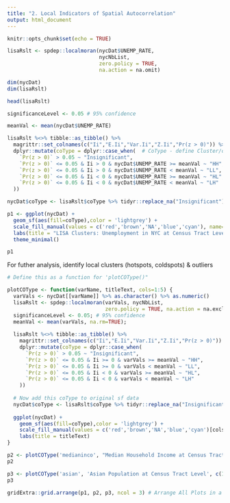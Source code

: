 ```yaml
---
title: "2. Local Indicators of Spatial Autocorrelation"
output: html_document
---
```


```r
knitr::opts_chunk$set(echo = TRUE)
```

```r
lisaRslt <- spdep::localmoran(nycDat$UNEMP_RATE, 
                              nycNbList, 
                              zero.policy = TRUE, 
                              na.action = na.omit)
```

```r
dim(nycDat) 
dim(lisaRslt) 
```

```r
head(lisaRslt)
```

```r
significanceLevel <- 0.05 # 95% confidence

meanVal <- mean(nycDat$UNEMP_RATE)

lisaRslt %<>% tibble::as_tibble() %>%
  magrittr::set_colnames(c("Ii","E.Ii","Var.Ii","Z.Ii","Pr(z > 0)")) %>%
  dplyr::mutate(coType = dplyr::case_when(  # CoType - define Cluster/outliers types for each spatial feature in data, compare with mean value 
    `Pr(z > 0)` > 0.05 ~ "Insignificant",
    `Pr(z > 0)` <= 0.05 & Ii > 0 & nycDat$UNEMP_RATE >= meanVal ~ "HH",
    `Pr(z > 0)` <= 0.05 & Ii > 0 & nycDat$UNEMP_RATE < meanVal ~ "LL",
    `Pr(z > 0)` <= 0.05 & Ii < 0 & nycDat$UNEMP_RATE >= meanVal ~ "HL",
    `Pr(z > 0)` <= 0.05 & Ii < 0 & nycDat$UNEMP_RATE < meanVal ~ "LH"
  ))
```

```r
nycDat$coType <- lisaRslt$coType %>% tidyr::replace_na("Insignificant")
```

```r
p1 <- ggplot(nycDat) +
  geom_sf(aes(fill=coType),color = 'lightgrey') +
  scale_fill_manual(values = c('red','brown','NA','blue','cyan'), name='Clusters & \nOutliers') +
  labs(title = "LISA Clusters: Unemployment in NYC at Census Tract Level") +
  theme_minimal()

p1
```

For futher analysis, identify  local clusters (hotspots, coldspots) & outliers

```r
# Define this as a function for 'plotCOType()"

plotCOType <- function(varName, titleText, cols=1:5) {
  varVals <- nycDat[[varName]] %>% as.character() %>% as.numeric()
  lisaRslt <- spdep::localmoran(varVals, nycNbList, 
                                zero.policy = TRUE, na.action = na.exclude)
  significanceLevel <- 0.05; # 95% confidence
  meanVal <- mean(varVals, na.rm=TRUE);
  
  lisaRslt %<>% tibble::as_tibble() %>%
    magrittr::set_colnames(c("Ii","E.Ii","Var.Ii","Z.Ii","Pr(z > 0)")) %>%
    dplyr::mutate(coType = dplyr::case_when(
      `Pr(z > 0)` > 0.05 ~ "Insignificant",
      `Pr(z > 0)` <= 0.05 & Ii >= 0 & varVals >= meanVal ~ "HH",
      `Pr(z > 0)` <= 0.05 & Ii >= 0 & varVals < meanVal ~ "LL",
      `Pr(z > 0)` <= 0.05 & Ii < 0 & varVals >= meanVal ~ "HL",
      `Pr(z > 0)` <= 0.05 & Ii < 0 & varVals < meanVal ~ "LH"
    ))
  
  # Now add this coType to original sf data
  nycDat$coType <- lisaRslt$coType %>% tidyr::replace_na("Insignificant")
  
  ggplot(nycDat) +
    geom_sf(aes(fill=coType),color = 'lightgrey') +
    scale_fill_manual(values = c('red','brown','NA','blue','cyan')[cols], name='Clusters & \nOutliers') +
    labs(title = titleText)
}
```

```r
p2 <- plotCOType('medianinco', "Median Household Income at Census Tract Level") # using varibale "medianinco"
p2 
```

```r
p3 <- plotCOType('asian', 'Asian Population at Census Tract Level', c(1,3,4,5)) 
p3
```

```r
gridExtra::grid.arrange(p1, p2, p3, ncol = 3) # Arrange All Plots in a Grid Layout for Comparison
```


